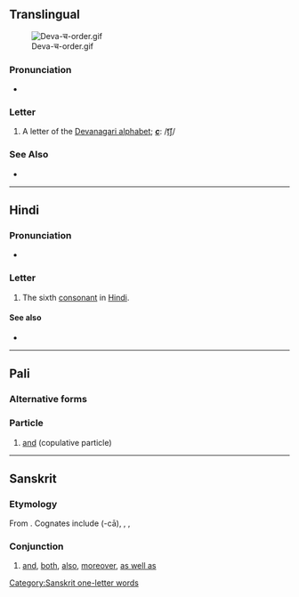 {{character info/new}}
==Translingual==
[[File:Deva-च-order.gif|thumb]]

===Pronunciation===
* {{IPA|/cə/|/tʃə/|lang=mul}}

===Letter===
{{mul-Deva|c}}

# A letter of the [[Devanagari alphabet]]; '''''[[c]]''''': /[[t͡ʃ]]/

===See Also===
* {{list:Devanagari script letters/mul}}

----

==Hindi==

===Pronunciation===
* {{IPA|[t͡ʃə]|lang=hi}}

===Letter===
{{head|hi|letter}}

# The sixth [[consonant]] in [[Hindi]].

====See also====
* {{list:Devanagari script letters/hi}}

----

==Pali==

===Alternative forms===
{{pi-alt|Latn=ca}}

===Particle===
{{head|pi|particle}}

# [[and]] (copulative particle)

----

==Sanskrit==

===Etymology===
From {{etyl|ine-pro|sa}} {{m|ine-pro|*-kʷe||and}}. Cognates include {{cog|peo|-𐎨𐎠}} (-cā), {{cog|la|-que}}, {{cog|grc|τε}}, {{cog|got|-𐌿𐌷}}

===Conjunction===
{{head|sa|conjunction|sc=Deva|tr=ca}}

# [[and]], [[both]], [[also]], [[moreover]], [[as well as]]

[[Category:Sanskrit one-letter words]]
